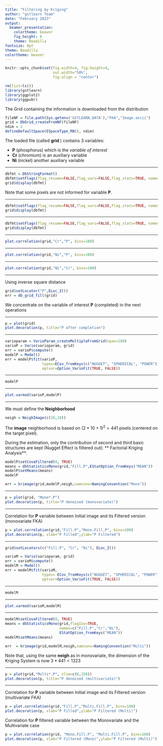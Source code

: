 ```yaml
---
title: "Filtering by Kriging"
author: "gstlearn Team"
date: "February 2023"
output:
  beamer_presentation:
    colortheme: beaver
    fig_height: 6
    theme: Boadilla
fontsize: 8pt
theme: Boadilla
colortheme: beaver
---
```


```r
knitr::opts_chunk$set(fig.width=4, fig.height=4, 
                      out.width="50%",
                      fig.align = "center") 
```

\frametitle{Loading Data}

```r
rm(list=ls())
library(gstlearn)
library(ggplot2)
library(ggpubr)
```

The Grid containing the information is downloaded from the distribution

```r
fileNF = file.path(Sys.getenv('GSTLEARN_DATA'),"FKA","Image.ascii")
grid = DbGrid_createFromNF(fileNF)
ndim = 2
defineDefaultSpace(ESpaceType_RN(), ndim)
```

The loaded file (called **grid **) contains 3 variables:

- **P** (phosphorus) which is the *variable of interest*
- **Cr** (chromium) is an auxiliary variable
- **Ni** (nickel) another auxiliary variable

---

\frametitle{Statistics on main variable}

```r
dbfmt = DbStringFormat()
dbfmt$setFlags(flag_resume=FALSE,flag_vars=FALSE,flag_stats=TRUE, names="P")
grid$display(dbfmt)
```

Note that some pixels are not informed for variable **P**.

---

\frametitle{Statistics on auxiliary variables}


```r
dbfmt$setFlags(flag_resume=FALSE,flag_vars=FALSE,flag_stats=TRUE, names="Ni")
grid$display(dbfmt)
```

---

\frametitle{Statistics on auxiliary variables}

```r
dbfmt$setFlags(flag_resume=FALSE,flag_vars=FALSE,flag_stats=TRUE, names="Cr")
grid$display(dbfmt)
```

---

\frametitle{Correlation between Cr and P}

```r
plot.correlation(grid,"Cr","P", bins=100)
```

---

\frametitle{Correlation between Ni and P}

```r
plot.correlation(grid,"Ni","P", bins=100)
```

---

\frametitle{Correlation between Ni and CR}

```r
plot.correlation(grid,"Ni","Cr", bins=100)
```

---

\frametitle{Completing the variable **P**}

Using inverse square distance

```r
grid$setLocator("P",ELoc_Z())
err = db_grid_fill(grid)
```

We concentrate on the variable of interest **P** (completed) in the next operations

---

\frametitle{Display P}

```r
p = plot(grid)
plot.decoration(p, title="P after completion")
```

---

\frametitle{Variogram Calculation}

```r
varioparam = VarioParam_createMultipleFromGrid(npas=100)
varioP = Vario(varioparam, grid)
err = varioP$compute()
modelP = Model()
err = modelP$fit(varioP, 
                 types=ECov_fromKeys(c("NUGGET", "SPHERICAL", "POWER")),
                 optvar=Option_VarioFit(TRUE, FALSE))
```

---

\frametitle{Variogram Model}

```r
modelP
```

---

\frametitle{Variogram Model}

```r
plot.varmod(varioP,modelP)
```

---

\frametitle{Monovariate Factorial Kriging Analysis}

We must define the **Neighborhood**

```r
neigh = NeighImage(c(10,10))
```

The **image** neighborhood is based on $(2*10+1)^2=441$ pixels (centered on the target pixel).

During the estimation, only the contribution of second and third basic structures are kept (Nugget Effect is filtered out): ** Factorial Kriging Analysis**.

```r
modelP$setCovaFiltered(0, TRUE)
means = dbStatisticsMono(grid,"Fill.P",EStatOption_fromKeys("MEAN"))
modelP$setMeans(means)
modelP

err = krimage(grid,modelP,neigh,namconv=NamingConvention("Mono"))
```

---

\frametitle{Monovariate Factorial Kriging Analysis}

```r
p = plot(grid, "Mono*.P")
plot.decoration(p, title="P denoised (monovariate)")
```

---

\frametitle{Correlation between Initial and Filtered images}

Correlation for **P** variable between Initial image and its Filtered version (monovariate FKA)

```r
p = plot.correlation(grid,"Fill.P","Mono.Fill.P", bins=100)
plot.decoration(p, xlab="P Filled",ylab="P Filtered")
```

---

\frametitle{Multivariate Approach}


```r
grid$setLocators(c("Fill.P", "Cr", "Ni"), ELoc_Z())

varioM = Vario(varioparam, grid)
err = varioM$compute()
modelM = Model()
err = modelM$fit(varioM, 
                 types= ECov_fromKeys(c("NUGGET", "SPHERICAL", "POWER")),
                 optvar=Option_VarioFit(TRUE, FALSE))
```

---

\frametitle{Multivariate Model}

```r
modelM
```

---

\frametitle{Multivariate Model}

```r
plot.varmod(varioM,modelM)
```

--- 

\frametitle{Multivariable Factorial Kriging Analysis}

```r
modelM$setCovaFiltered(0, TRUE)
means = dbStatisticsMono(grid,flagIso=TRUE, 
                         names=c("Fill.P","Cr","Ni"),
                         EStatOption_fromKeys("MEAN"))
modelM$setMeans(means)

err  = krimage(grid,modelM,neigh,namconv=NamingConvention("Multi"))
```

Note that, using the same **neigh** as in monovariate, the dimension of the Kriging System is now $3 * 441 = 1323$

---

\frametitle{Multivariable Factorial Kriging Analysis}

```r
p = plot(grid,"Multi*.P", zlim=c(0,150))
plot.decoration(p, title="P denoised (multivariate)")
```

---

\frametitle{Correlation between Initial and Filtered images}

Correlation for **P** variable between Initial image and its Filtered version (multivariate FKA)

```r
p = plot.correlation(grid,"Fill.P","Multi.Fill.P", bins=100)
plot.decoration(p, xlab="P Filled",ylab="P Filtered (Multi)")
```

Correlation for **P** filtered variable between the Monovariate and the Multivariate case

```r
p = plot.correlation(grid, "Mono.Fill.P", "Multi.Fill.P", bins=100)
plot.decoration(p, xlab="P Filtered (Mono)",ylab="P Filtered (Multi)")
```

